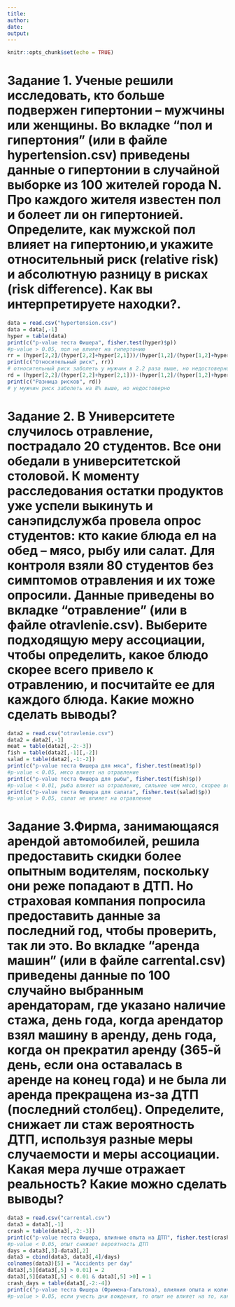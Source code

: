 ---
title:
author: 
date: 
output:
---


```{r setup, include=FALSE}

knitr::opts_chunk$set(echo = TRUE)

```

# Задание 1. Ученые решили исследовать, кто больше подвержен гипертонии -- мужчины или женщины. Во вкладке "пол и гипертония" (или в файле hypertension.csv) приведены данные о гипертонии в случайной выборке из 100 жителей города N. Про каждого жителя известен пол и болеет ли он гипертонией. Определите, как мужской пол влияет на гипертонию,и укажите относительный риск (relative risk) и абсолютную разницу в рисках (risk difference). Как вы интерпретируете находки?. 

```{r}
data = read.csv("hypertension.csv")
data = data[,-1]
hyper = table(data)
print(c("p-value теста Фишера", fisher.test(hyper)$p))
#p-value > 0.05, пол не влияет на гипертонию
rr = (hyper[2,2]/(hyper[2,2]+hyper[2,1]))/(hyper[1,2]/(hyper[1,2]+hyper[1,1]))
print(c("Относительный риск", rr))
# относительный риск заболеть у мужчин в 2.2 раза выше, но недостоверно
rd = (hyper[2,2]/(hyper[2,2]+hyper[2,1]))-(hyper[1,2]/(hyper[1,2]+hyper[1,1]))
print(c("Разница рисков", rd))
# у мужчин риск заболеть на 8% выше, но недостоверно
```

# Задание 2. В Университете случилось отравление, пострадало 20 студентов. Все они обедали в университетской столовой. К моменту расследования остатки продуктов уже успели выкинуть и санэпидслужба провела опрос студентов: кто какие блюда ел на обед -- мясо, рыбу или салат. Для контроля взяли 80 студентов без симптомов отравления и их тоже опросили. Данные приведены во вкладке "отравление" (или в файле otravlenie.csv). Выберите подходящую меру ассоциации, чтобы определить, какое блюдо скорее всего привело к отравлению, и посчитайте ее для каждого блюда. Какие можно сделать выводы? 

```{r}
data2 = read.csv("otravlenie.csv")
data2 = data2[,-1]
meat = table(data2[,-2:-3])
fish = table(data2[,-1][,-2])
salad = table(data2[,-1:-2])
print(c("p-value теста Фишера для мяса", fisher.test(meat)$p))
#p-value < 0.05, мясо влияет на отравление
print(c("p-value теста Фишера для рыбы", fisher.test(fish)$p))
#p-value < 0.01, рыба влияет на отравление, сильнее чем мясо, скорее всего дело в ней
print(c("p-value теста Фишера для салата", fisher.test(salad)$p))
#p-value > 0.05, салат не влияет на отравление
```

# Задание 3.Фирма, занимающаяся арендой автомобилей, решила предоставить скидки более опытным водителям, поскольку они реже попадают в ДТП. Но страховая компания попросила предоставить данные за последний год, чтобы проверить, так ли это. Во вкладке "аренда машин" (или в файле carrental.csv) приведены данные по 100 случайно выбранным арендаторам, где указано наличие стажа, день года, когда арендатор взял машину в аренду, день года, когда он прекратил аренду (365-й день, если она оставалась в аренде на конец года) и не была ли аренда прекращена из-за ДТП (последний столбец). Определите, снижает ли стаж вероятность ДТП, используя разные меры случаемости и меры ассоциации. Какая мера лучше отражает реальность? Какие можно сделать выводы?

```{r}
data3 = read.csv("carrental.csv")
data3 = data3[,-1]
crash = table(data3[,-2:-3])
print(c("p-value теста Фишера, влияние опыта на ДТП", fisher.test(crash)$p))
#p-value < 0.05, опыт снижает вероятность ДТП
days = data3[,3]-data3[,2]
data3 = cbind(data3, data3[,4]/days)
colnames(data3)[5] = "Accidents per day"
data3[,5][data3[,5] > 0.01] = 2
data3[,5][data3[,5] < 0.01 & data3[,5] >0] = 1
crash_days = table(data3[,-2:-4])
print(c("p-value теста Фишера (Фримена-Гальтона), влияния опыта и количества дней на ДТП", fisher.test(crash_days[,-1])$p))
#p-value > 0.05, если учесть дни вождения, то опыт не влияет на то, как быстро случается ДТП
```

